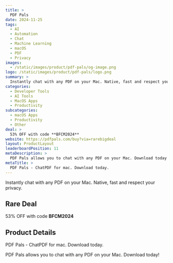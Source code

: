 ```yaml
---
title: >
  PDF Pals
date: 2024-11-25
tags:
  - AI
  - Automation
  - Chat
  - Machine Learning
  - macOS
  - PDF
  - Privacy
images:
  - /static/images/product/pdf-pals/og-image.png
logo: /static/images/product/pdf-pals/logo.png
summary: >
  Instantly chat with any PDF on your Mac. Native, fast and respect your privacy.
categories:
  - Developer Tools
  - AI Tools
  - MacOS Apps
  - Productivity
subcategories:
  - macOS Apps
  - Productivity
  - Other
deal: >
  53% OFF with code **BFCM2024**
website: https://pdfpals.com/buy?via=rarebigdeal
layout: ProductLayout
leaderboardPosition: 11
metaDescription: >
  PDF Pals allows you to chat with any PDF on your Mac. Download today!
metaTitle: >
  PDF Pals - ChatPDF for mac. Download today.
---
```

Instantly chat with any PDF on your Mac. Native, fast and respect your privacy.

## Rare Deal

53% OFF with code **BFCM2024**

## Product Details

PDF Pals - ChatPDF for mac. Download today.

PDF Pals allows you to chat with any PDF on your Mac. Download today!
